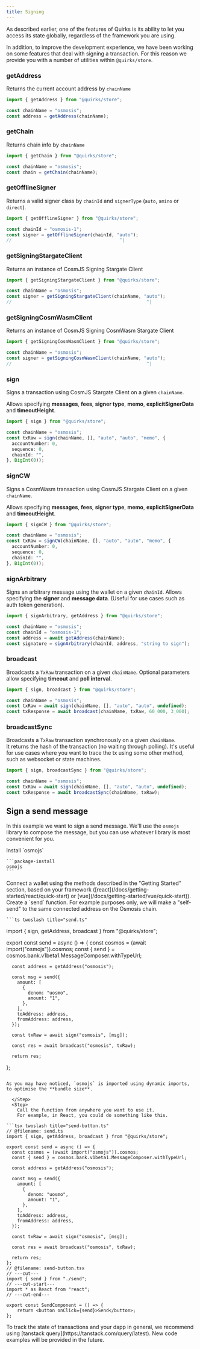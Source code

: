```yaml
---
title: Signing
---
```


As described earlier, one of the features of Quirks is its ability to let you
access its state globally, regardless of the framework you are using.

In addition, to improve the development experience, we have been working on 
some features that deal with signing a transaction. For this reason we provide
you with a number of utilities within `@quirks/store`.

### getAddress

Returns the current account address by `chainName`

```ts twoslash
import { getAddress } from "@quirks/store";

const chainName = "osmosis";
const address = getAddress(chainName);
```

### getChain

Returns chain info by `chainName`

```ts twoslash
import { getChain } from "@quirks/store";

const chainName = "osmosis";
const chain = getChain(chainName);
```

### getOfflineSigner

Returns a valid signer class by `chainId` and `signerType` (`auto`, `amino` 
or `direct`).

```ts twoslash
import { getOfflineSigner } from "@quirks/store";

const chainId = "osmosis-1";
const signer = getOfflineSigner(chainId, "auto");
//                                        ^|
```

### getSigningStargateClient

Returns an instance of CosmJS Signing Stargate Client

```ts twoslash
import { getSigningStargateClient } from "@quirks/store";

const chainName = "osmosis";
const signer = getSigningStargateClient(chainName, "auto");
//                                                  ^|
```

### getSigningCosmWasmClient

Returns an instance of CosmJS Signing CosmWasm Stargate Client

```ts twoslash
import { getSigningCosmWasmClient } from "@quirks/store";

const chainName = "osmosis";
const signer = getSigningCosmWasmClient(chainName, "auto");
//                                                  ^|
```

### sign

Signs a transaction using CosmJS Stargate Client on a given `chainName`.

Allows specifying **messages**, **fees**, **signer type**, **memo**, **explicitSignerData** and **timeoutHeight**.

```ts twoslash
import { sign } from "@quirks/store";

const chainName = "osmosis";
const txRaw = sign(chainName, [], "auto", "auto", "memo", {
  accountNumber: 0,
  sequence: 0,
  chainId: "",
}, BigInt(0));
```

### signCW

Signs a CosmWasm transaction using CosmJS Stargate Client on a given 
`chainName`.

Allows specifying **messages**, **fees**, **signer type**, **memo**, **explicitSignerData** and **timeoutHeight**.

```ts twoslash
import { signCW } from "@quirks/store";

const chainName = "osmosis";
const txRaw = signCW(chainName, [], "auto", "auto", "memo", {
  accountNumber: 0,
  sequence: 0,
  chainId: "",
}, BigInt(0));
```

### signArbitrary

Signs an arbitrary message using the wallet on a given `chainId`. Allows 
specifying the **signer** and **message data**. (Useful for use cases such 
as auth token generation).

```ts twoslash
import { signArbitrary, getAddress } from "@quirks/store";

const chainName = "osmosis";
const chainId = "osmosis-1";
const address = await getAddress(chainName);
const signature = signArbitrary(chainId, address, "string to sign");
```

### broadcast

Broadcasts a `TxRaw` transaction on a given `chainName`. Optional parameters
allow specifying **timeout** and **poll interval**.

```ts twoslash
import { sign, broadcast } from "@quirks/store";

const chainName = "osmosis";
const txRaw = await sign(chainName, [], "auto", "auto", undefined);
const txResponse = await broadcast(chainName, txRaw, 60_000, 3_000);
```

### broadcastSync

Broadcasts a `TxRaw` transaction synchronously on a given `chainName`.  
It returns the hash of the transaction (no waiting through polling).
It's useful for use cases where you want to trace the tx using some other 
method, such as websocket or state machines.

```ts twoslash
import { sign, broadcastSync } from "@quirks/store";

const chainName = "osmosis";
const txRaw = await sign(chainName, [], "auto", "auto", undefined);
const txResponse = await broadcastSync(chainName, txRaw);
```

## Sign a send message

In this example we want to sign a send message. We'll use the `osmojs` library
to compose the message, but you can use whatever library is most convenient 
for you.

<Steps>
  <Step>
    Install `osmojs`

    ```package-install
    osmojs
    ```
  </Step>
  <Step>
    Connect a wallet using the methods described in the "Getting Started" 
    section, based on your framework 
    ([react](/docs/getting-started/react/quick-start) or [vue](/docs/getting-started/vue/quick-start)).
  </Step>
  <Step>
    Create a `send` function. For example purposes only, we will make a 
    "self-send" to the same connected address on the Osmosis chain.

    ```ts twoslash title="send.ts"
import { sign, getAddress, broadcast } from "@quirks/store";

export const send = async () => {
      const cosmos = (await import("osmojs")).cosmos;
      const { send } = cosmos.bank.v1beta1.MessageComposer.withTypeUrl;

      const address = getAddress("osmosis");

      const msg = send({
        amount: [
          {
            denom: "uosmo",
            amount: "1",
          },
        ],
        toAddress: address,
        fromAddress: address,
      });

      const txRaw = await sign("osmosis", [msg]);

      const res = await broadcast("osmosis", txRaw);

      return res;
};
```

As you may have noticed, `osmojs` is imported using dynamic imports, 
to optimise the **bundle size**.

  </Step>
  <Step>
    Call the function from anywhere you want to use it. 
    For example, in React, you could do something like this.

```tsx twoslash title="send-button.ts"
// @filename: send.ts
import { sign, getAddress, broadcast } from "@quirks/store";

export const send = async () => {
  const cosmos = (await import("osmojs")).cosmos;
  const { send } = cosmos.bank.v1beta1.MessageComposer.withTypeUrl;

  const address = getAddress("osmosis");

  const msg = send({
    amount: [
      {
        denom: "uosmo",
        amount: "1",
      },
    ],
    toAddress: address,
    fromAddress: address,
  });

  const txRaw = await sign("osmosis", [msg]);

  const res = await broadcast("osmosis", txRaw);

  return res;
};
// @filename: send-button.tsx
// ---cut---
import { send } from "./send";
// ---cut-start---
import * as React from "react";
// ---cut-end---

export const SendComponent = () => {
    return <button onClick={send}>Send</button>;
};
```
  </Step>
</Steps>

<Callout>
To track the state of transactions and your dapp in general, we recommend using
[tanstack query](https://tanstack.com/query/latest). 
New code examples will be provided in the future.
</Callout>
